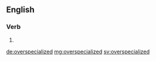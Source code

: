 ==English==

===Verb===
{{head|en|verb form}}

# {{en-past of|overspecialize}}

[[de:overspecialized]]
[[mg:overspecialized]]
[[sv:overspecialized]]